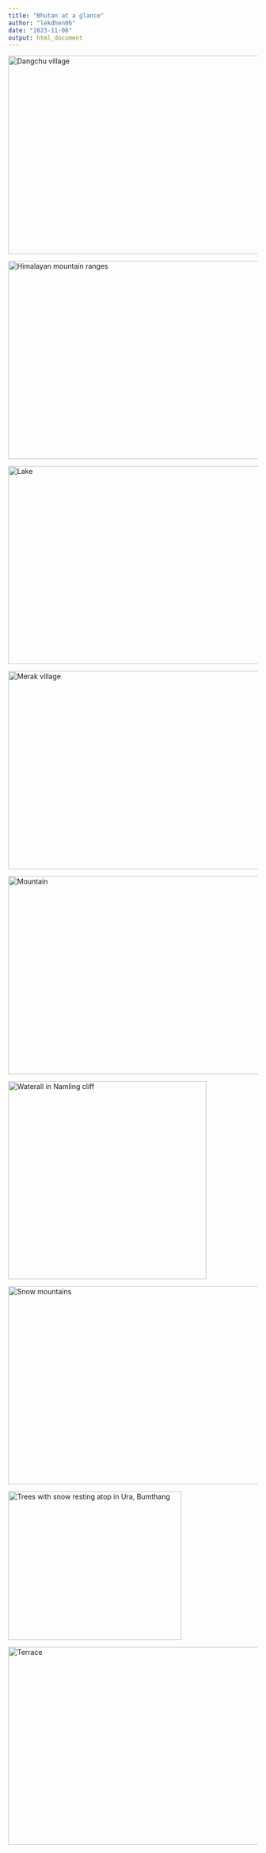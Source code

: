 ```yaml
---
title: "Bhutan at a glance"
author: "lekdhen06"
date: "2023-11-08"
output: html_document
---
```


<img src="D:/R/R-4.3.1/library/Projects/uniqedivinetravels/public/img/Dangchu-village.jpg" alt="Dangchu village" style="height:400px; width:550px;"/>

<img src="D:/R/R-4.3.1/library/Projects/uniqedivinetravels/public/img/Himalayan-mountain-ranges.jpg" alt="Himalayan mountain ranges" style="height:400px; width:550px;"/>

<img src="D:/R/R-4.3.1/library/Projects/uniqedivinetravels/public/img/Lake.jpg" alt="Lake" style="height: 400px; width:550px;"/>

<img src="D:/R/R-4.3.1/library/Projects/uniqedivinetravels/public/img/Merak.jpg" alt="Merak village" style="height: 400px; width:550px;"/>

<img src="D:/R/R-4.3.1/library/Projects/uniqedivinetravels/public/img/Mountain.jpg" alt="Mountain" style="height: 400px; width:550px;"/>

<img src="D:/R/R-4.3.1/library/Projects/uniqedivinetravels/public/img/Namling-waterfall.jpg" alt="Waterall in Namling cliff" style="height: 400px; width:400px;"/>

<img src="D:/R/R-4.3.1/library/Projects/uniqedivinetravels/public/img/snow-mountains.jpg" alt="Snow mountains" style="height: 400px; width:550px;"/>

<img src="D:/R/R-4.3.1/library/Projects/uniqedivinetravels/public/img/snow-on-trees.jpg" alt="Trees with snow resting atop in Ura, Bumthang" style="height: 300px; width:350px;"/>

<img src="D:/R/R-4.3.1/library/Projects/uniqedivinetravels/public/img/Terrace.jpg" alt="Terrace" style="height: 400px; width:550px;"/>
